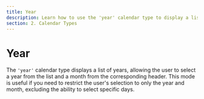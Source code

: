 ```yaml
---
title: Year
description: Learn how to use the 'year' calendar type to display a list of years and select the year and month. Restrict the user's selection to only the year and month.
section: 2. Calendar Types
---
```


# Year

The `'year'` calendar type displays a list of years, allowing the user to select a year from the list and a month from the corresponding header. This mode is useful if you need to restrict the user's selection to only the year and month, excluding the ability to select specific days.

<Sandbox example="type-year" />
